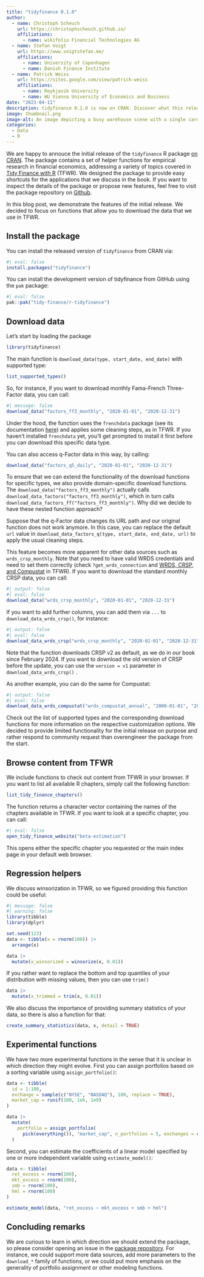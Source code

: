 ```yaml
---
title: "tidyfinance 0.1.0"
author:
  - name: Christoph Scheuch
    url: https://christophscheuch.github.io/
    affiliations:
      - name: wikifolio Financial Technologies AG
  - name: Stefan Voigt
    url: https://www.voigtstefan.me/
    affiliations:
      - name: University of Copenhagen
      - name: Danish Finance Institute
  - name: Patrick Weiss
    url: https://sites.google.com/view/patrick-weiss
    affiliations:
      - name: Reykjavik University
      - name: WU Vienna University of Economics and Business
date: "2023-04-11"
description: tidyfinance 0.1.0 is now on CRAN. Discover what this release includes. 
image: thumbnail.png
image-alt: An image depicting a busy warehouse scene with a single cardboard box on a conveyor belt, labeled 'tidyfinance' and no other text or stickers. In the background, workers in safety vests are sorting and scanning other packages amidst shelves filled with various boxes and logistics equipment, under a well-lit, organized, and efficient atmosphere. Created with DALL-E 3.
categories: 
  - Data
  - R
--- 
```


We are happy to annouce the initial release of the `tidyfinance` R package [on CRAN](https://cran.r-project.org/web/packages/tidyfinance/index.html). The package contains a set of helper functions for empirical research in financial economics, addressing a variety of topics covered in [Tidy Finance with R](../../r/index.qmd) (TFWR). We designed the package to provide easy shortcuts for the applications that we discuss in the book. If you want to inspect the details of the package or propose new features, feel free to visit the package repository on [Github](https://github.com/tidy-finance/r-tidyfinance).

In this blog post, we demonstrate the features of the initial release. We decided to focus on functions that allow you to download the data that we use in TFWR. 

## Install the package

You can install the released version of `tidyfinance` from CRAN via:

```r
#| eval: false
install.packages("tidyfinance")
```

You can install the development version of tidyfinance from GitHub using the `pak` package:

```r
#| eval: false
pak::pak("tidy-finance/r-tidyfinance")
```

## Download data 

Let's start by loading the package

```r
library(tidyfinance)
```

The main function is `download_data(type, start_date, end_date)` with supported type:
```r
list_supported_types()
```

So, for instance, if you want to download monthly Fama-French Three-Factor data, you can call:
```r
#| message: false
download_data("factors_ff3_monthly", "2020-01-01", "2020-12-31")
```

Under the hood, the function uses the `frenchdata` package (see its documentation [here](https://cran.r-project.org/web/packages/frenchdata/index.html)) and applies some cleaning steps, as in TFWR. If you haven't installed `frenchdata` yet, you'll get prompted to install it first before you can download this specific data type. 

You can also access q-Factor data in this way, by calling:

```r
download_data("factors_q5_daily", "2020-01-01", "2020-12-31")
```

To ensure that we can extend the functionality of the download functions for specific types, we also provide domain-specific download functions. The `download_data("factors_ff3_monthly")` actually calls `download_data_factors("factors_ff3_monthly")`, which in turn calls `download_data_factors_ff("factors_ff3_monthly")`. Why did we decide to have these nested function approach?

Suppose that the q-Factor data changes its URL path and our original function does not work anymore. In this case, you can replace the default `url` value in `download_data_factors_q(type, start_date, end_date, url)` to apply the usual cleaning steps. 

This feature becomes more apparent for other data sources such as `wrds_crsp_monthly`. Note that you need to have valid WRDS credentials and need to set them correctly (check `?get_wrds_connection` and [WRDS, CRSP, and Compustat](../../r/wrds-crsp-and-compustat) in TFWR). If you want to download the standard monthly CRSP data, you can call:

```r
#| output: false
#| eval: false
download_data("wrds_crsp_monthly", "2020-01-01", "2020-12-31")
```

If you want to add further columns, you can add them via `...` to `download_data_wrds_crsp()`, for instance:

```r
#| output: false
#| eval: false
download_data_wrds_crsp("wrds_crsp_monthly", "2020-01-01", "2020-12-31", mthvol)
```

Note that the function downloads CRSP v2 as default, as we do in our book since February 2024. If you want to download the old version of CRSP before the update, you can use the `version = v1` parameter in `download_data_wrds_crsp()` . 

As another example, you can do the same for Compustat:

```r
#| output: false
#| eval: false
download_data_wrds_compustat("wrds_compustat_annual", "2000-01-01", "2020-12-31", acoxar, amc, aldo)
```

Check out the list of supported types and the corresponding download functions for more information on the respective customization options. We decided to provide limited functionality for the initial release on purpose and rather respond to community request than overengineer the package from the start.  

## Browse content from TFWR

We include functions to check out content from TFWR in your browser. If you want to list all available R chapters, simply call the following function:

```r
list_tidy_finance_chapters()
```

The function returns a character vector containing the names of the chapters available in TFWR. If you want to look at a specific chapter, you can call:

```r
#| eval: false
open_tidy_finance_website("beta-estimation")
```

This opens either the specific chapter you requested or the main index page in your default web browser. 

## Regression helpers

We discuss winsorization in TFWR, so we figured providing this function could be useful:

```r
#| message: false
#| warning: false
library(tibble)
library(dplyr)

set.seed(123)
data <- tibble(x = rnorm(100)) |> 
  arrange(x)

data |> 
  mutate(x_winsorized = winsorize(x, 0.01))
```

If you rather want to replace the bottom and top quantiles of your distribution with missing values, then you can use `trim()`

```r
data |> 
  mutate(x_trimmed = trim(x, 0.01))
```

We also discuss the importance of providing summary statistics of your data, so there is also a function for that:

```r
create_summary_statistics(data, x, detail = TRUE)
```

## Experimental functions

We have two more experimental functions in the sense that it is unclear in which direction they might evolve. First you can assign portfolios based on a sorting variable using `assign_portfolio()`:

```r
data <- tibble(
  id = 1:100,
  exchange = sample(c("NYSE", "NASDAQ"), 100, replace = TRUE),
  market_cap = runif(100, 1e6, 1e9)
)

data |> 
  mutate(
    portfolio = assign_portfolio(
      pick(everything()), "market_cap", n_portfolios = 5, exchanges = c("NYSE"))
  )
```

Second, you can estimate the coefficients of a linear model specified by one or more independent variable using `estimate_model()`:

```r
data <- tibble(
  ret_excess = rnorm(100),
  mkt_excess = rnorm(100),
  smb = rnorm(100),
  hml = rnorm(100)
)

estimate_model(data, "ret_excess ~ mkt_excess + smb + hml")
```

## Concluding remarks

We are curious to learn in which direction we should extend the package, so please consider opening an issue in the [package repository](https://github.com/tidy-finance/r-tidyfinance/issues). For instance, we could support more data sources, add more parameters to the `download_*` family of functions, or we could put more emphasis on the generality of portfolio assignment or other modeling functions. 
